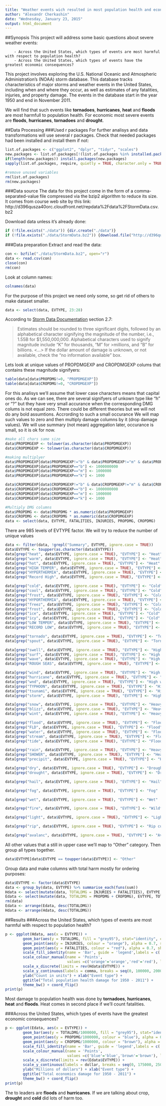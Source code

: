 ```yaml
---
title: "Weather events wich resulted in most population health and econimic damage"
author: "Alexandr Cherkashin"
date: "Wednesday, January 23, 2015"
output: html_document
---
```


##Synopsis
This project will address some basic questions about severe weather events:
       
        - Across the United States, which types of events are most harmful with respect to population health?
        - Across the United States, which types of events have the greatest economic consequences?

This project involves exploring the U.S. National Oceanic and Atmospheric Administration's (NOAA) storm database. This database tracks characteristics of major storms and weather events in the United States, including when and where they occur, as well as estimates of any fatalities, injuries, and property damage. The events in the database start in the year 1950 and end in November 2011.

We will find that such events like **tornadoes**, **hurricanes**, **heat** and **floods** are most harmfull to population health.
For economic most severe events are **floods**, **hurricanes**, **tornadoes** and **drought**.

##Data Processing
###Used r packages
For further analisys and data transformations will use several r packages. 
Check that needed packages had been installed and install them if not:
```r
list.of.packages <- c("ggplot2", "dplyr", "tidyr", "scales")
new.packages <- list.of.packages[!(list.of.packages %in% installed.packages()[,"Package"])]
if(length(new.packages)) install.packages(new.packages)
sapply(list.of.packages, require, quietly = TRUE, character.only = TRUE)

#remove unused variables
rm(list.of.packages)
rm(new.packages)
```

###Data source
The data for this project come in the form of a comma-separated-value file compressed via the bzip2 algorithm to reduce its size. It comes from course web site by this link: http://d396qusza40orc.cloudfront.net/repdata%2Fdata%2FStormData.csv.bz2

Download data unless it's already done:
```r
if (!file.exists("./data")) {dir.create("./data")}
if (!file.exists("./data/StormData.bz2")) {download.file("http://d396qusza40orc.cloudfront.net/repdata%2Fdata%2FStormData.csv.bz2", "./data/StormData.bz2", mode = "wb")}
```

###Data preparation
Extract and read the data:
```r
con <- bzfile("./data/StormData.bz2", open="r")
data <- read.csv(con)
close(con)
rm(con)
```

Look at column names:
```r
colnames(data)
```

For the purpose of this project we need only some, so get rid of others to make dataset smaller.
```r
data <- select(data, EVTYPE, 23:28)
```

According to [Storm Data Documentation](https://d396qusza40orc.cloudfront.net/repdata%2Fpeer2_doc%2Fpd01016005curr.pdf) section 2.7:

>Estimates should be rounded to three significant digits, followed by an alphabetical character signifying the magnitude of the number, i.e., 1.55B for $1,550,000,000.  Alphabetical characters used to signify magnitude include “K” for thousands, “M” for >millions, and “B” for billions.
<...>
>If the dollar amount of damage is unknown, or not available, check the “no information available” box.

Lets look at unique values of PROPDMGEXP and CROPDMGEXP colums that contains these magnitude signifyers:
```r
table(data[data$PROPDMG!=0, "PROPDMGEXP"])
table(data[data$CROPDMG!=0, "CROPDMGEXP"])
```

For this analisys we'll assume that lower case characters means that capital ones do.
As we can see, there are several signifyers of unkown type like "h" or "?" but they have very small accurance when the corresponding DMG colums is not equal zero. There could be different theories but we will not do any bold assumtions. Accrording to such a small occurance We will map such values to zero and then multiply damage columns by it (drop damage values). We will use summary (not mean) aggregation later, occurance is small, so it is ok for now.

```r
#make all chars same size
data$PROPDMGEXP <- tolower(as.character(data$PROPDMGEXP))
data$CROPDMGEXP <- tolower(as.character(data$CROPDMGEXP))

#making multiplyer
data$PROPDMGEXP[data$PROPDMGEXP!="b" & data$PROPDMGEXP!="m" & data$PROPDMGEXP!="k"] <- 0
data$PROPDMGEXP[data$PROPDMGEXP=="b"] <- 1000000000
data$PROPDMGEXP[data$PROPDMGEXP=="m"] <- 1000000
data$PROPDMGEXP[data$PROPDMGEXP=="k"] <- 1000

data$CROPDMGEXP[data$CROPDMGEXP!="b" & data$CROPDMGEXP!="m" & data$CROPDMGEXP!="k"] <- 0
data$CROPDMGEXP[data$CROPDMGEXP=="b"] <- 1000000000
data$CROPDMGEXP[data$CROPDMGEXP=="m"] <- 1000000
data$CROPDMGEXP[data$CROPDMGEXP=="k"] <- 1000

#Multiply DMG columns
data$PROPDMG <- data$PROPDMG * as.numeric(data$PROPDMGEXP)
data$CROPDMG <- data$CROPDMG * as.numeric(data$CROPDMGEXP)
data <- select(data, EVTYPE, FATALITIES, INJURIES, PROPDMG, CROPDMG)
```

There are 985 levels of EVTYPE factor. We will try to reduce the number of unique values
```r
data <- filter(data, !grepl("Summary", EVTYPE, ignore.case = TRUE))
data$EVTYPE <- toupper(as.character(data$EVTYPE))
data[grep("heat", data$EVTYPE, ignore.case = TRUE), "EVTYPE"] <- "Heat"
data[grep("warm", data$EVTYPE, ignore.case = TRUE), "EVTYPE"] <- "Heat"
data[grep("hot", data$EVTYPE, ignore.case = TRUE), "EVTYPE"] <- "Heat"
data[grep("HIGH TEMPER", data$EVTYPE, ignore.case = TRUE), "EVTYPE"] <- "Heat"
data[grep("HYPERTHERMIA", data$EVTYPE, ignore.case = TRUE), "EVTYPE"] <- "Heat"
data[grep("Record High", data$EVTYPE, ignore.case = TRUE), "EVTYPE"] <- "Heat"

data[grep("cold", data$EVTYPE, ignore.case = TRUE), "EVTYPE"] <- "Cold"
data[grep("cool", data$EVTYPE, ignore.case = TRUE), "EVTYPE"] <- "Cold"
data[grep("frost", data$EVTYPE, ignore.case = TRUE), "EVTYPE"] <- "Cold"
data[grep("HYPORTHERMIA", data$EVTYPE, ignore.case = TRUE), "EVTYPE"] <- "Cold"
data[grep("freez", data$EVTYPE, ignore.case = TRUE), "EVTYPE"] <- "Cold"
data[grep("frost", data$EVTYPE, ignore.case = TRUE), "EVTYPE"] <- "Cold"
data[grep("ice", data$EVTYPE, ignore.case = TRUE), "EVTYPE"] <- "Cold"
data[grep("icy", data$EVTYPE, ignore.case = TRUE), "EVTYPE"] <- "Cold"
data[grep("LOW TEMPER", data$EVTYPE, ignore.case = TRUE), "EVTYPE"] <- "Cold"
data[grep("RECORD LOW", data$EVTYPE, ignore.case = TRUE), "EVTYPE"] <- "Cold"

data[grep("tornado", data$EVTYPE, ignore.case = TRUE), "EVTYPE"] <- "Tornado"
data[grep("spout", data$EVTYPE, ignore.case = TRUE), "EVTYPE"] <- "Tornado"

data[grep("swell", data$EVTYPE, ignore.case = TRUE), "EVTYPE"] <- "High swells"
data[grep("surf", data$EVTYPE, ignore.case = TRUE), "EVTYPE"] <- "High swells"
data[grep("wave", data$EVTYPE, ignore.case = TRUE), "EVTYPE"] <- "High swells"
data[grep("ROUGH SEAS", data$EVTYPE, ignore.case = TRUE), "EVTYPE"] <- "High swells"

data[grep("wind", data$EVTYPE, ignore.case = TRUE), "EVTYPE"] <- "High wind/hurricane"
data[grep("hurricane", data$EVTYPE, ignore.case = TRUE), "EVTYPE"] <- "High wind/hurricane"
data[grep("wnd", data$EVTYPE, ignore.case = TRUE), "EVTYPE"] <- "High wind/hurricane"
data[grep("TYPHOON", data$EVTYPE, ignore.case = TRUE), "EVTYPE"] <- "High wind/hurricane"
data[grep("tsunami", data$EVTYPE, ignore.case = TRUE), "EVTYPE"] <- "High wind/hurricane"
data[grep("storm", data$EVTYPE, ignore.case = TRUE), "EVTYPE"] <- "High wind/hurricane"

data[grep("snow", data$EVTYPE, ignore.case = TRUE), "EVTYPE"] <- "Heavy snow"
data[grep("blizz", data$EVTYPE, ignore.case = TRUE), "EVTYPE"] <- "Heavy snow"
data[grep("wint", data$EVTYPE, ignore.case = TRUE), "EVTYPE"] <- "Heavy snow"

data[grep("flood", data$EVTYPE, ignore.case = TRUE), "EVTYPE"] <- "Flood"
data[grep("FLD", data$EVTYPE, ignore.case = TRUE), "EVTYPE"] <- "Flood"
data[grep("water", data$EVTYPE, ignore.case = TRUE), "EVTYPE"] <- "Flood"
data[grep("stream", data$EVTYPE, ignore.case = TRUE), "EVTYPE"] <- "Flood"
data[grep("tide", data$EVTYPE, ignore.case = TRUE), "EVTYPE"] <- "Flood"

data[grep("rain", data$EVTYPE, ignore.case = TRUE), "EVTYPE"] <- "Heavy rain"
data[grep("SHOWER", data$EVTYPE, ignore.case = TRUE), "EVTYPE"] <- "Heavy rain"
data[grep("precipit", data$EVTYPE, ignore.case = TRUE), "EVTYPE"] <- "Heavy rain"

data[grep("dry", data$EVTYPE, ignore.case = TRUE), "EVTYPE"] <- "Drought"
data[grep("drought", data$EVTYPE, ignore.case = TRUE), "EVTYPE"] <- "Drought"

data[grep("hail", data$EVTYPE, ignore.case = TRUE), "EVTYPE"] <- "Hail"

data[grep("fog", data$EVTYPE, ignore.case = TRUE), "EVTYPE"] <- "Fog"

data[grep("wet", data$EVTYPE, ignore.case = TRUE), "EVTYPE"] <- "Wet"

data[grep("fire", data$EVTYPE, ignore.case = TRUE), "EVTYPE"] <- "Wildfire"

data[grep("light", data$EVTYPE, ignore.case = TRUE), "EVTYPE"] <- "Lightning"

data[grep("rip", data$EVTYPE, ignore.case = TRUE), "EVTYPE"] <- "Rip current"

data[grep("avalanc", data$EVTYPE, ignore.case = TRUE), "EVTYPE"] <- "Avalanche"
```

All other values that a still in upper case we'll map to "Other" category. Then group all types together.
```r
data$EVTYPE[data$EVTYPE == toupper(data$EVTYPE)] <- "Other"
```

Group data and make columns with total harm mostly for ordering purposes:
```r
data$EVTYPE <- factor(data$EVTYPE)
data <- group_by(data, EVTYPE) %>% summarise_each(funs(sum))
Hdata <- select(mutate(data, TOTALDMG = INJURIES + FATALITIES), EVTYPE, TOTALDMG, INJURIES, FATALITIES)
Edata <- select(mutate(data, TOTALDMG = PROPDMG + CROPDMG), EVTYPE, TOTALDMG, PROPDMG, CROPDMG)
rm(data)
Edata <- arrange(Edata, desc(TOTALDMG))
Hdata <- arrange(Hdata, desc(TOTALDMG))
```

##Results
###Across the United States, which types of events are most harmful with respect to population health?
```r
p <- ggplot(Hdata, aes(x = EVTYPE)) +
        geom_bar(aes(y = TOTALDMG, fill = "grey95"), stat="identity", colour = "grey") +
        geom_point(aes(y = INJURIES, colour = "orange"), alpha = 0.7, shape = 19, size = 4) +
        geom_point(aes(y = FATALITIES, colour = "red"), alpha = 0.7, shape = 19, size = 4) +
        scale_fill_identity(name = 'Bar', guide = 'legend',labels = c('Total damaged\npeople')) +
        scale_colour_manual(name = 'Points', 
                            values =c('orange'='orange','red'='red'), labels = c('Injuries','Fatalities')) +
        scale_x_discrete(limits = rev(Hdata$EVTYPE)) +
        scale_y_continuous(labels = comma, breaks = seq(0, 100000, 20000)) +
        ylab("Count in units") + xlab("Event type") +
        ggtitle("Total population health damage for 1950 - 2011") +
        theme_bw() + coord_flip()
print(p)
```

Most damage to population health was done by **tornadoes**, **hurricanes**, **heat** and **floods**. Heat comes in second place if we'll count fatalities.

###Across the United States, which types of events have the greatest economic consequences? 
```r
p <- ggplot(Edata, aes(x = EVTYPE)) +
        geom_bar(aes(y = TOTALDMG/1000000, fill = "grey95"), stat="identity", colour = "grey") +
        geom_point(aes(y = PROPDMG/1000000, colour = "blue"), alpha = 0.7, shape = 19, size = 4) +
        geom_point(aes(y = CROPDMG/1000000, colour = "brown"), alpha = 0.7, shape = 19, size = 4) +
        scale_fill_identity(name = 'Bar', guide = 'legend',labels = c('Total damage')) +
        scale_colour_manual(name = 'Points', 
                            values =c('blue'='blue','brown'='brown'), labels = c('Property damage','Crop damage')) +
        scale_x_discrete(limits = rev(Edata$EVTYPE)) +
        scale_y_continuous(labels = dollar, breaks = seq(0, 175000, 25000)) +
        ylab("Millions of dollars") + xlab("Event type") +
        ggtitle("Total economics damage for 1950 - 2011") +
        theme_bw() + coord_flip()
print(p)
```

The to leaders are **floods** and **hurricanes**. If we are talking about crop, **drought** and **cold** did lots of harm too.